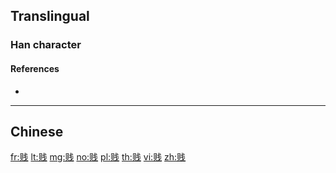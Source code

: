 {{character info/new}}
{{also|賤}}
==Translingual==
{{Han simplified forms|賤|賎|贱}}
===Han character===
{{Han char|rn=154|rad=贝|as=05|sn=9|four=|canj=BOIJ,XBOIJ|ids=⿰贝戋}}

====References====
* {{Han ref|kx=1213.211|hdz=63630.030|uh=8D31|ud=36145}}

----

==Chinese==
{{zh-see|賤}}

[[fr:贱]]
[[lt:贱]]
[[mg:贱]]
[[no:贱]]
[[pl:贱]]
[[th:贱]]
[[vi:贱]]
[[zh:贱]]
